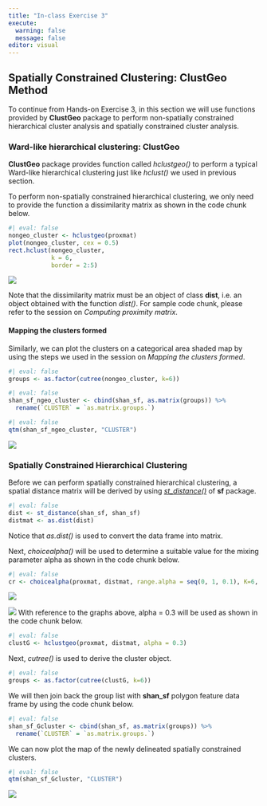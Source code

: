```yaml
---
title: "In-class Exercise 3"
execute: 
  warning: false
  message: false
editor: visual
---
```


## Spatially Constrained Clustering: ClustGeo Method

To continue from Hands-on Exercise 3, in this section we will use functions provided by **ClustGeo** package to perform non-spatially constrained hierarchical cluster analysis and spatially constrained cluster analysis.

### Ward-like hierarchical clustering: ClustGeo

**ClustGeo** package provides function called *hclustgeo()* to perform a typical Ward-like hierarchical clustering just like *hclust()* we used in previous section.

To perform non-spatially constrained hierarchical clustering, we only need to provide the function a dissimilarity matrix as shown in the code chunk below.

```r
#| eval: false
nongeo_cluster <- hclustgeo(proxmat)
plot(nongeo_cluster, cex = 0.5)
rect.hclust(nongeo_cluster, 
            k = 6, 
            border = 2:5)
```

![](images/paste-E357AB4C.png)

Note that the dissimilarity matrix must be an object of class **dist**, i.e. an object obtained with the function *dist()*. For sample code chunk, please refer to the session on *Computing proximity matrix*.

#### Mapping the clusters formed

Similarly, we can plot the clusters on a categorical area shaded map by using the steps we used in the session on *Mapping the clusters formed*.

```r
#| eval: false
groups <- as.factor(cutree(nongeo_cluster, k=6))
```

```r
#| eval: false
shan_sf_ngeo_cluster <- cbind(shan_sf, as.matrix(groups)) %>%
  rename(`CLUSTER` = `as.matrix.groups.`)
```

```r
#| eval: false
qtm(shan_sf_ngeo_cluster, "CLUSTER")
```

![](images/paste-253180C3.png)

### Spatially Constrained Hierarchical Clustering

Before we can perform spatially constrained hierarchical clustering, a spatial distance matrix will be derived by using [*st_distance()*](https://r-spatial.github.io/sf/reference/geos_measures.html) of **sf** package.

```r
#| eval: false
dist <- st_distance(shan_sf, shan_sf)
distmat <- as.dist(dist)
```

Notice that *as.dist()* is used to convert the data frame into matrix.

Next, *choicealpha()* will be used to determine a suitable value for the mixing parameter alpha as shown in the code chunk below.

```r
#| eval: false
cr <- choicealpha(proxmat, distmat, range.alpha = seq(0, 1, 0.1), K=6, graph = TRUE)
```

![](images/paste-5D205F02.png)

![](images/paste-E057B51E.png) With reference to the graphs above, alpha = 0.3 will be used as shown in the code chunk below.

```r
#| eval: false
clustG <- hclustgeo(proxmat, distmat, alpha = 0.3)
```

Next, *cutree()* is used to derive the cluster object.

```r
#| eval: false
groups <- as.factor(cutree(clustG, k=6))
```

We will then join back the group list with **shan_sf** polygon feature data frame by using the code chunk below.

```r
#| eval: false
shan_sf_Gcluster <- cbind(shan_sf, as.matrix(groups)) %>%
  rename(`CLUSTER` = `as.matrix.groups.`)
```

We can now plot the map of the newly delineated spatially constrained clusters.

```r
#| eval: false
qtm(shan_sf_Gcluster, "CLUSTER")
```

![](images/paste-CF1E12F1.png)
